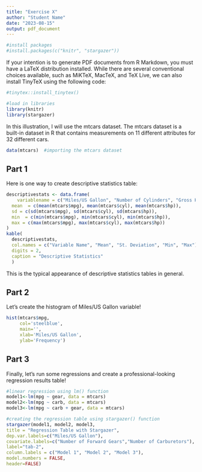 ```yaml
---
title: "Exercise X"
author: "Student Name"
date: "2023-08-15"
output: pdf_document
---
```


```r
#install packages 
#install.packages(c("knitr", "stargazer"))
```

If your intention is to generate PDF documents from R Markdown, you must have a LaTeX distribution installed. While there are several conventional choices available, such as MiKTeX, MacTeX, and TeX Live, we can also install TinyTeX using the following code:

```r
#tinytex::install_tinytex() 
```

```r
#load in libraries
library(knitr)
library(stargazer)
```

In this illustration, I will use the mtcars dataset. The mtcars dataset is a built-in dataset in R that contains measurements on 11 different attributes for 32 different cars.

```r
data(mtcars)  #importing the mtcars dataset                          
```

## Part 1

Here is one way to create descriptive statistics table:
```r
descriptivestats <- data.frame(
    variablename = c("Miles/US Gallon", "Number of Cylinders", "Gross Horsepower"),
  mean  = c(mean(mtcars$mpg), mean(mtcars$cyl), mean(mtcars$hp)),
  sd = c(sd(mtcars$mpg), sd(mtcars$cyl), sd(mtcars$hp)),
  min  = c(min(mtcars$mpg), min(mtcars$cyl), min(mtcars$hp)),
  max = c(max(mtcars$mpg), max(mtcars$cyl), max(mtcars$hp))
)
kable(
  descriptivestats,
  col.names = c("Variable Name", "Mean", "St. Deviation", "Min", "Max"),
  digits = 2,
  caption = "Descriptive Statistics"
  )
```
This is the typical appearance of descriptive statistics tables in general.

## Part 2

Let's create the histogram of Miles/US Gallon variable!

```r
hist(mtcars$mpg,
     col='steelblue',
     main='',
     xlab='Miles/US Gallon',
     ylab='Frequency')
```

## Part 3

Finally, let's run some regressions and create a professional-looking regression results table!
```r
#linear regression using lm() function
model1<-lm(mpg ~ gear, data = mtcars)
model2<-lm(mpg ~ carb, data = mtcars)
model3<-lm(mpg ~ carb + gear, data = mtcars)

#creating the regression table using stargazer() function
stargazer(model1, model2, model3,
title = "Regression Table with Stargazer",
dep.var.labels=c("Miles/US Gallon"),
covariate.labels=c("Number of Forward Gears","Number of Carburetors"),
label="tab-2",
column.labels = c("Model 1", "Model 2", "Model 3"),
model.numbers = FALSE,
header=FALSE)
```